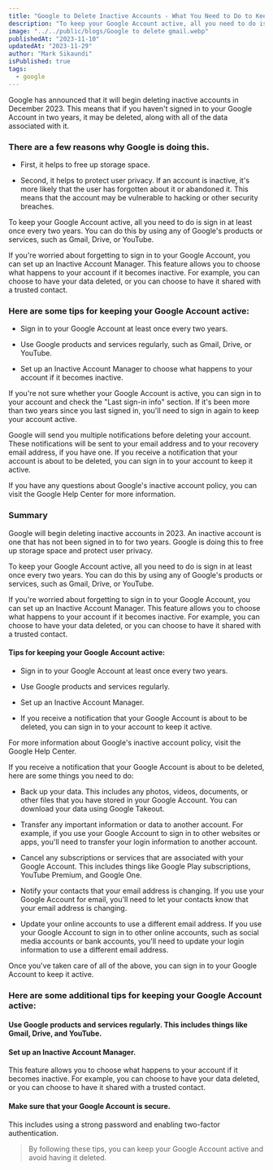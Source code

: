 ```yaml
---
title: "Google to Delete Inactive Accounts - What You Need to Do to Keep Yours"
description: "To keep your Google Account active, all you need to do is sign in at least once every two years. You can do this by using any of Google's products or services"
image: "../../public/blogs/Google to delete gmail.webp"
publishedAt: "2023-11-10"
updatedAt: "2023-11-29"
author: "Mark Sikaundi"
isPublished: true
tags:
  - google
---
```


Google has announced that it will begin deleting inactive accounts in December 2023. This means that if you haven't signed in to your Google Account in two years, it may be deleted, along with all of the data associated with it.

### There are a few reasons why Google is doing this.

- First, it helps to free up storage space.

- Second, it helps to protect user privacy. If an account is inactive, it's more likely that the user has forgotten about it or abandoned it. This means that the account may be vulnerable to hacking or other security breaches.

To keep your Google Account active, all you need to do is sign in at least once every two years. You can do this by using any of Google's products or services, such as Gmail, Drive, or YouTube.

If you're worried about forgetting to sign in to your Google Account, you can set up an Inactive Account Manager. This feature allows you to choose what happens to your account if it becomes inactive. For example, you can choose to have your data deleted, or you can choose to have it shared with a trusted contact.

### Here are some tips for keeping your Google Account active:

- Sign in to your Google Account at least once every two years.

- Use Google products and services regularly, such as Gmail, Drive, or YouTube.

- Set up an Inactive Account Manager to choose what happens to your account if it becomes inactive.

If you're not sure whether your Google Account is active, you can sign in to your account and check the "Last sign-in info" section. If it's been more than two years since you last signed in, you'll need to sign in again to keep your account active.

Google will send you multiple notifications before deleting your account. These notifications will be sent to your email address and to your recovery email address, if you have one. If you receive a notification that your account is about to be deleted, you can sign in to your account to keep it active.

If you have any questions about Google's inactive account policy, you can visit the Google Help Center for more information.

### Summary

Google will begin deleting inactive accounts in 2023. An inactive account is one that has not been signed in to for two years. Google is doing this to free up storage space and protect user privacy.

To keep your Google Account active, all you need to do is sign in at least once every two years. You can do this by using any of Google's products or services, such as Gmail, Drive, or YouTube.

If you're worried about forgetting to sign in to your Google Account, you can set up an Inactive Account Manager. This feature allows you to choose what happens to your account if it becomes inactive. For example, you can choose to have your data deleted, or you can choose to have it shared with a trusted contact.

#### Tips for keeping your Google Account active:

- Sign in to your Google Account at least once every two years.

- Use Google products and services regularly.

- Set up an Inactive Account Manager.

- If you receive a notification that your Google Account is about to be deleted, you can sign in to your account to keep it active.

For more information about Google's inactive account policy, visit the Google Help Center.

If you receive a notification that your Google Account is about to be deleted, here are some things you need to do:

- Back up your data. This includes any photos, videos, documents, or other files that you have stored in your Google Account. You can download your data using Google Takeout.

- Transfer any important information or data to another account. For example, if you use your Google Account to sign in to other websites or apps, you'll need to transfer your login information to another account.

- Cancel any subscriptions or services that are associated with your Google Account. This includes things like Google Play subscriptions, YouTube Premium, and Google One.

- Notify your contacts that your email address is changing. If you use your Google Account for email, you'll need to let your contacts know that your email address is changing.

- Update your online accounts to use a different email address. If you use your Google Account to sign in to other online accounts, such as social media accounts or bank accounts, you'll need to update your login information to use a different email address.

Once you've taken care of all of the above, you can sign in to your Google Account to keep it active.

### Here are some additional tips for keeping your Google Account active:

#### Use Google products and services regularly. This includes things like Gmail, Drive, and YouTube.

#### Set up an Inactive Account Manager.

This feature allows you to choose what happens to your account if it becomes inactive. For example, you can choose to have your data deleted, or you can choose to have it shared with a trusted contact.

#### Make sure that your Google Account is secure.

This includes using a strong password and enabling two-factor authentication.

> By following these tips, you can keep your Google Account active and avoid having it deleted.
